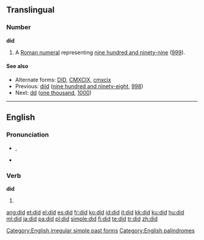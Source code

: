 {{wikipedia|DID}}
==Translingual==

===Number===
'''did'''

# {{informal}} A [[Roman numeral]] representing [[nine hundred and ninety-nine]] ([[999]]).

====See also====
* Alternate forms: [[DID]], [[CMXCIX]], [[cmxcix]]
* Previous: [[diid]] ([[nine hundred and ninety-eight]], [[998]])
* Next: [[dd]] ([[one thousand]], [[1000]])

----

==English==
{{rank|should|can|made|83|did|such|great|must}}

===Pronunciation===
* {{IPA|/dɪd/}}, {{SAMPA|/dId/}}
* {{audio|En-ca-did.ogg|Audio (CA)}}
*: {{rhymes|ɪd}}

===Verb===
'''did'''

# {{simple past of|[[do]]}}

[[Category:English irregular simple past forms]]
[[Category:English palindromes]]

[[ang:did]]
[[et:did]]
[[el:did]]
[[es:did]]
[[fr:did]]
[[ko:did]]
[[id:did]]
[[it:did]]
[[kk:did]]
[[ku:did]]
[[hu:did]]
[[ml:did]]
[[ja:did]]
[[pa:did]]
[[pl:did]]
[[simple:did]]
[[fi:did]]
[[te:did]]
[[tr:did]]
[[zh:did]]
